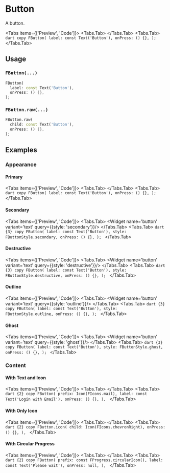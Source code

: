 
# Button
A button.

<LinkBadgeGroup>
    <LinkBadge label="API Reference" href="https://pub.dev/documentation/forui/latest/forui.widgets.button/"/>
</LinkBadgeGroup>

<Tabs items={['Preview', 'Code']}>
  <Tabs.Tab>
    <Widget name='button' variant='text' query={{}}/>
  </Tabs.Tab>
  <Tabs.Tab>
    ```dart copy
    FButton(
      label: const Text('Button'),
      onPress: () {},
    );
    ```
  </Tabs.Tab>
</Tabs>

## Usage

### `FButton(...)`

```dart copy
FButton(
  label: const Text('Button'),
  onPress: () {},
);
```

### `FButton.raw(...)`

```dart copy
FButton.raw(
  child: const Text('Button'),
  onPress: () {},
);
```

## Examples

### Appearance

#### Primary
<Tabs items={['Preview', 'Code']}>
  <Tabs.Tab>
    <Widget name='button' variant='text' query={{}}/>
  </Tabs.Tab>
  <Tabs.Tab>
    ```dart copy
    FButton(
      label: const Text('Button'),
      onPress: () {},
    );
    ```
  </Tabs.Tab>
</Tabs>

#### Secondary
<Tabs items={['Preview', 'Code']}>
  <Tabs.Tab>
    <Widget name='button' variant='text' query={{style: 'secondary'}}/>
  </Tabs.Tab>
  <Tabs.Tab>
    ```dart {3} copy
    FButton(
      label: const Text('Button'),
      style: FButtonStyle.secondary,
      onPress: () {},
    );
    ```
  </Tabs.Tab>
</Tabs>

#### Destructive
<Tabs items={['Preview', 'Code']}>
  <Tabs.Tab>
    <Widget name='button' variant='text' query={{style: 'destructive'}}/>
  </Tabs.Tab>
  <Tabs.Tab>
    ```dart {3} copy
    FButton(
      label: const Text('Button'),
      style: FButtonStyle.destructive,
      onPress: () {},
    );
    ```
  </Tabs.Tab>
</Tabs>

#### Outline
<Tabs items={['Preview', 'Code']}>
  <Tabs.Tab>
    <Widget name='button' variant='text' query={{style: 'outline'}}/>
  </Tabs.Tab>
  <Tabs.Tab>
    ```dart {3} copy
    FButton(
      label: const Text('Button'),
      style: FButtonStyle.outline,
      onPress: () {},
    );
    ```
  </Tabs.Tab>
</Tabs>

#### Ghost
<Tabs items={['Preview', 'Code']}>
  <Tabs.Tab>
    <Widget name='button' variant='text' query={{style: 'ghost'}}/>
  </Tabs.Tab>
  <Tabs.Tab>
    ```dart {3} copy
    FButton(
      label: const Text('Button'),
      style: FButtonStyle.ghost,
      onPress: () {},
    );
    ```
  </Tabs.Tab>
</Tabs>


### Content

#### With Text and Icon
<Tabs items={['Preview', 'Code']}>
  <Tabs.Tab>
    <Widget name='button' variant='icon' query={{}}/>
  </Tabs.Tab>
  <Tabs.Tab>
    ```dart {2} copy
    FButton(
      prefix: Icon(FIcons.mail),
      label: const Text('Login with Email'),
      onPress: () {},
    ),
    ```
  </Tabs.Tab>
</Tabs>

#### With Only Icon
<Tabs items={['Preview', 'Code']}>
  <Tabs.Tab>
    <Widget name='button' variant='only-icon' query={{}}/>
  </Tabs.Tab>
  <Tabs.Tab>
    ```dart {2} copy
    FButton.icon(
      child: Icon(FIcons.chevronRight),
      onPress: () {},
    ),
    ```
  </Tabs.Tab>
</Tabs>

#### With Circular Progress
<Tabs items={['Preview', 'Code']}>
  <Tabs.Tab>
    <Widget name='button' variant='spinner' query={{}}/>
  </Tabs.Tab>
  <Tabs.Tab>
    ```dart {2} copy
    FButton(
      prefix: const FProgress.circularIcon(),
      label: const Text('Please wait'),
      onPress: null,
    ),
    ```
  </Tabs.Tab>
</Tabs>

